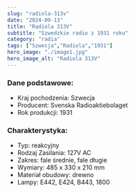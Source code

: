 ```yaml
---
slug: "radiola-313v"
date: "2024-09-13"
title: "Radiola 313V"
subtitle: "Szwedzkie radio z 1931 roku"
category: "radia"
tags: ["Szwecja","Radiola","1931"]
hero_image: "./image1.jpg"
hero_image_alt: "Radiola 313V"
---
```


### Dane podstawowe:

- Kraj pochodzenia: Szwecja
- Producent: Svenska Radioaktiebolaget
- Rok produkcji: 1931

### Charakterystyka:

- Typ: reakcyjny
- Rodzaj Zasilania: 127V AC
- Zakres: fale średnie, fale długie
- Wymiary: 485 x 330 x 210 mm
- Materiał obudowy: drewno
- Lampy: E442, E424, B443, 1800 
